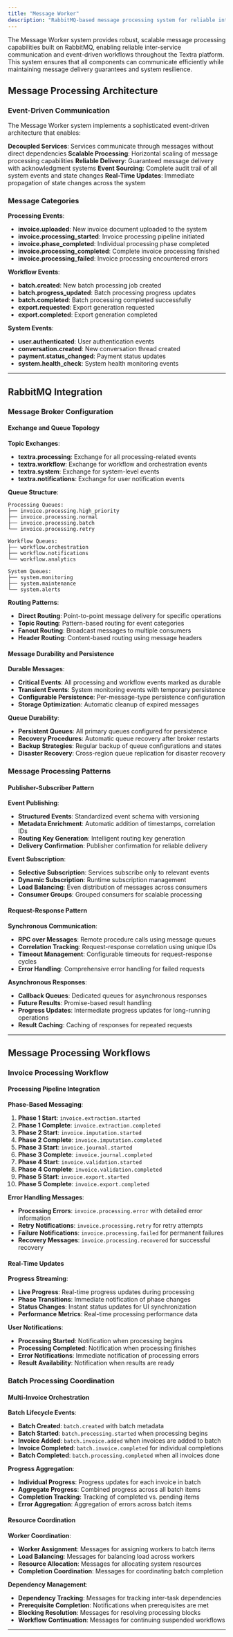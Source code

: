 ---
title: "Message Worker"
description: "RabbitMQ-based message processing system for reliable inter-service communication and event-driven workflows"
---

The Message Worker system provides robust, scalable message processing capabilities built on RabbitMQ, enabling reliable inter-service communication and event-driven workflows throughout the Textra platform. This system ensures that all components can communicate efficiently while maintaining message delivery guarantees and system resilience.

## Message Processing Architecture

### Event-Driven Communication

The Message Worker system implements a sophisticated event-driven architecture that enables:

**Decoupled Services**: Services communicate through messages without direct dependencies
**Scalable Processing**: Horizontal scaling of message processing capabilities
**Reliable Delivery**: Guaranteed message delivery with acknowledgment systems
**Event Sourcing**: Complete audit trail of all system events and state changes
**Real-Time Updates**: Immediate propagation of state changes across the system

### Message Categories

**Processing Events**:
- **invoice.uploaded**: New invoice document uploaded to the system
- **invoice.processing_started**: Invoice processing pipeline initiated
- **invoice.phase_completed**: Individual processing phase completed
- **invoice.processing_completed**: Complete invoice processing finished
- **invoice.processing_failed**: Invoice processing encountered errors

**Workflow Events**:
- **batch.created**: New batch processing job created
- **batch.progress_updated**: Batch processing progress updates
- **batch.completed**: Batch processing completed successfully
- **export.requested**: Export generation requested
- **export.completed**: Export generation completed

**System Events**:
- **user.authenticated**: User authentication events
- **conversation.created**: New conversation thread created
- **payment.status_changed**: Payment status updates
- **system.health_check**: System health monitoring events

---

## RabbitMQ Integration

### Message Broker Configuration

#### Exchange and Queue Topology

**Topic Exchanges**:
- **textra.processing**: Exchange for all processing-related events
- **textra.workflow**: Exchange for workflow and orchestration events
- **textra.system**: Exchange for system-level events
- **textra.notifications**: Exchange for user notification events

**Queue Structure**:
```
Processing Queues:
├── invoice.processing.high_priority
├── invoice.processing.normal
├── invoice.processing.batch
└── invoice.processing.retry

Workflow Queues:
├── workflow.orchestration
├── workflow.notifications
└── workflow.analytics

System Queues:
├── system.monitoring
├── system.maintenance
└── system.alerts
```

**Routing Patterns**:
- **Direct Routing**: Point-to-point message delivery for specific operations
- **Topic Routing**: Pattern-based routing for event categories
- **Fanout Routing**: Broadcast messages to multiple consumers
- **Header Routing**: Content-based routing using message headers

#### Message Durability and Persistence

**Durable Messages**:
- **Critical Events**: All processing and workflow events marked as durable
- **Transient Events**: System monitoring events with temporary persistence
- **Configurable Persistence**: Per-message-type persistence configuration
- **Storage Optimization**: Automatic cleanup of expired messages

**Queue Durability**:
- **Persistent Queues**: All primary queues configured for persistence
- **Recovery Procedures**: Automatic queue recovery after broker restarts
- **Backup Strategies**: Regular backup of queue configurations and states
- **Disaster Recovery**: Cross-region queue replication for disaster recovery

### Message Processing Patterns

#### Publisher-Subscriber Pattern

**Event Publishing**:
- **Structured Events**: Standardized event schema with versioning
- **Metadata Enrichment**: Automatic addition of timestamps, correlation IDs
- **Routing Key Generation**: Intelligent routing key generation
- **Delivery Confirmation**: Publisher confirmation for reliable delivery

**Event Subscription**:
- **Selective Subscription**: Services subscribe only to relevant events
- **Dynamic Subscription**: Runtime subscription management
- **Load Balancing**: Even distribution of messages across consumers
- **Consumer Groups**: Grouped consumers for scalable processing

#### Request-Response Pattern

**Synchronous Communication**:
- **RPC over Messages**: Remote procedure calls using message queues
- **Correlation Tracking**: Request-response correlation using unique IDs
- **Timeout Management**: Configurable timeouts for request-response cycles
- **Error Handling**: Comprehensive error handling for failed requests

**Asynchronous Responses**:
- **Callback Queues**: Dedicated queues for asynchronous responses
- **Future Results**: Promise-based result handling
- **Progress Updates**: Intermediate progress updates for long-running operations
- **Result Caching**: Caching of responses for repeated requests

---

## Message Processing Workflows

### Invoice Processing Workflow

#### Processing Pipeline Integration

**Phase-Based Messaging**:
1. **Phase 1 Start**: `invoice.extraction.started`
2. **Phase 1 Complete**: `invoice.extraction.completed`
3. **Phase 2 Start**: `invoice.imputation.started`
4. **Phase 2 Complete**: `invoice.imputation.completed`
5. **Phase 3 Start**: `invoice.journal.started`
6. **Phase 3 Complete**: `invoice.journal.completed`
7. **Phase 4 Start**: `invoice.validation.started`
8. **Phase 4 Complete**: `invoice.validation.completed`
9. **Phase 5 Start**: `invoice.export.started`
10. **Phase 5 Complete**: `invoice.export.completed`

**Error Handling Messages**:
- **Processing Errors**: `invoice.processing.error` with detailed error information
- **Retry Notifications**: `invoice.processing.retry` for retry attempts
- **Failure Notifications**: `invoice.processing.failed` for permanent failures
- **Recovery Messages**: `invoice.processing.recovered` for successful recovery

#### Real-Time Updates

**Progress Streaming**:
- **Live Progress**: Real-time progress updates during processing
- **Phase Transitions**: Immediate notification of phase changes
- **Status Changes**: Instant status updates for UI synchronization
- **Performance Metrics**: Real-time processing performance data

**User Notifications**:
- **Processing Started**: Notification when processing begins
- **Processing Completed**: Notification when processing finishes
- **Error Notifications**: Immediate notification of processing errors
- **Result Availability**: Notification when results are ready

### Batch Processing Coordination

#### Multi-Invoice Orchestration

**Batch Lifecycle Events**:
- **Batch Created**: `batch.created` with batch metadata
- **Batch Started**: `batch.processing.started` when processing begins
- **Invoice Added**: `batch.invoice.added` when invoices are added to batch
- **Invoice Completed**: `batch.invoice.completed` for individual completions
- **Batch Completed**: `batch.processing.completed` when all invoices done

**Progress Aggregation**:
- **Individual Progress**: Progress updates for each invoice in batch
- **Aggregate Progress**: Combined progress across all batch items
- **Completion Tracking**: Tracking of completed vs. pending items
- **Error Aggregation**: Aggregation of errors across batch items

#### Resource Coordination

**Worker Coordination**:
- **Worker Assignment**: Messages for assigning workers to batch items
- **Load Balancing**: Messages for balancing load across workers
- **Resource Allocation**: Messages for allocating system resources
- **Completion Coordination**: Messages for coordinating batch completion

**Dependency Management**:
- **Dependency Tracking**: Messages for tracking inter-task dependencies
- **Prerequisite Completion**: Notifications when prerequisites are met
- **Blocking Resolution**: Messages for resolving processing blocks
- **Workflow Continuation**: Messages for continuing suspended workflows

---
